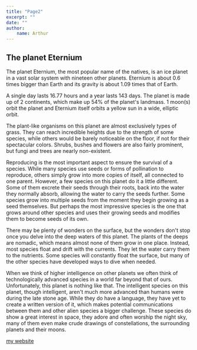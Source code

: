 ```yaml
---
title: "Page2"
excerpt: ""
date: ""
author:
    name: Arthur
---
```


## The planet Eternium

The planet Eternium, the most popular name of the natives, is an ice planet in a vast solar system with nineteen other planets.
Eternium is about 0.6 times bigger than Earth and its gravity is about 1.09 times that of Earth.

A single day lasts 16.77 hours and a year lasts 143 days. The planet is made up of 2 continents, which make up 54% of the planet's landmass.
1 moon(s) orbit the planet and Eternium itself orbits a yellow sun in a wide, elliptic orbit.

The plant-like organisms on this planet are almost exclusively types of grass. They can reach incredible heights due to the strength of some species, while others would be barely noticeable on the floor, if not for their spectacular colors. Shrubs, bushes and flowers are also fairly prominent, but fungi and trees are nearly non-existent.

Reproducing is the most important aspect to ensure the survival of a species. While many species use seeds or forms of pollination to reproduce, others simply grow into more copies of itself, all connected to one parent. However, a few species on this planet do it a little different. Some of them excrete their seeds through their roots, back into the water they normally absorb, allowing the water to carry the seeds further. Some species grow into multiple seeds from the moment they begin growing as a seed themselves. But perhaps the most impressive species is the one that grows around other species and uses their growing seeds and modifies them to become seeds of its own.

There may be plenty of wonders on the surface, but the wonders don't stop once you delve into the deep waters of this planet. The plants of the deeps are nomadic, which means almost none of them grow in one place. Instead, most species float and drift with the currents. They let the water carry them to the nutrients. Some species will constantly float the surface, but many of the other species have developed ways to dive when needed.

When we think of higher intelligence on other planets we often think of technologically advanced species in a world far beyond that of ours. Unfortunately, this planet is nothing like that. The intelligent species on this planet, though intelligent, aren't much more advanced than humans were during the late stone age. While they do have a language, they have yet to create a written version of it, which makes potential communications between them and other alien species a bigger challenge. These species do show a great interest in space, they adore and often worship the night sky, many of them even make crude drawings of constellations, the surrounding planets and their moons.

<Youtube uid="NY9N48ub_vo" title= "ต่อจากคลิปก่อน 'Range Filter 5 min' ข้อดีอีกมุมที่ห้ามพลาด [Indicator On Tradingview By Crypto-Indy]" />

[my website](http://arthunik.com/)
